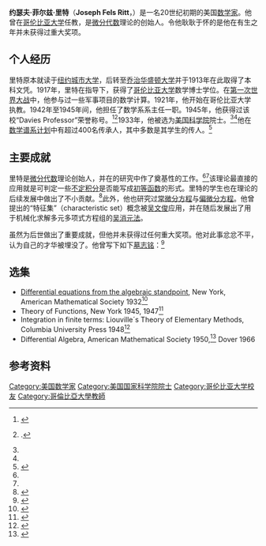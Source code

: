{{NoteTA
|G1 = Math
}}
{{Infobox scientist
| name              = 约瑟夫·里特(Joseph Ritt)
| image             = <!--(as myimage.jpg, no 'File:')-->
| image_size        = 
| alt               = 
| caption           = 
| birth_date        = {{Birth date|1893|08|23}}
| birth_place       = [[美国|美国]][[纽约|纽约]]
| death_date        = {{Death date and age|1951|01|05|1893|08|23}}
| death_place       = 美国纽约
| nationality       = [[美国|美国]]
| fields            = [[微分代数|微分代数]]
| workplaces        = [[哥伦比亚大学|哥伦比亚大学]]
| alma_mater        = 哥伦比亚大学
| doctoral_advisor  = {{link-en|爱德华·卡斯勒|Edward Kasner}}
| doctoral_students = 理查·科恩(Richard Cohn)<br>艾维·格斯特(Irving Gerst)<br>{{link-en|艾力斯·科尔钦|Ellis Kolchin}}<br>霍华德·列维(Howard Levi)<br>埃德加·洛奇(Edgar Lorch)
| known_for         = 里特定理(Ritt theorem)
| awards            = 
}}

'''约瑟夫·菲尔兹·里特'''（'''Joseph Fels Ritt'''，{{bd|1893年|8月23日|1951年|1月5日}}）是一名20世纪初期的美国[[数学家|数学家]]。他曾在[[哥伦比亚大学|哥伦比亚大学]]任教，是[[微分代数|微分代数]]理论的创始人。令他耿耿于怀的是他在有生之年并未获得过重大奖项。

== 个人经历 ==
里特原本就读于[[纽约城市大学|纽约城市大学]]，后转至[[乔治华盛顿大学|乔治华盛顿大学]]并于1913年在此取得了本科文凭。1917年，里特在{{link-en|爱德华·卡斯勒|Edward Kasner}}指导下，获得了[[哥伦比亚大学|哥伦比亚大学]]数学博士学位。在[[第一次世界大战|第一次世界大战]]中，他参与过一些军事项目的数学计算。1921年，他开始在哥伦比亚大学执教。1942年至1945年间，他担任了数学系系主任一职。1945年，他获得过该校“Davies Professor”荣誉称号。<ref name="mactutor">{{MacTutor Biography|id=Ritt}}</ref><ref name="nas">{{citation|first=Paul A.|last=Smith|authorlink=Paul A. Smith|title=Joseph Fels Ritt 1893–1951: A Biographical Memoir|publisher=[[美国国家科学院|美国国家科学院]]|year=1956|url=http://books.nap.edu/html/biomems/jritt.pdf}}.</ref>1933年，他被选为[[美国科学院|美国科学院]]院士。<ref name="mactutor"/><ref name="nas"/>他在[[数学谱系计划|数学谱系计划]]中有超过400名传承人，其中多数是其学生{{link-en|艾力斯·科尔钦|Ellis Kolchin}}的传人。<ref>{{MathGenealogy|id=37354}}</ref>

== 主要成就 ==
里特是[[微分代数|微分代数]]理论创始人，并在{{link-en|微分代数群|differential algebraic group}}的研究中作了奠基性的工作。<ref name="mactutor"/><ref name="nas"/>该理论最直接的应用就是可判定一些[[不定积分|不定积分]]是否能写成[[初等函数|初等函数]]的形式。里特的学生{{link-en|艾力斯·科尔钦|Ellis Kolchin}}也在理论的后续发展中做出了不小贡献。<ref>{{cite book|author=Kondratieva, M. V.|title=Differential and Difference Dimension Polynomials|url=http://books.google.com/books?id=mwu2JgtnbY0C&pg=PR7|year=1998|publisher=Springer Science & Business Media|isbn=978-0-7923-5484-0|page=vii (preface)}}</ref>此外，他也研究过[[常微分方程|常微分方程]]与[[偏微分方程|偏微分方程]]。他曾提出的“特征集”（characteristic set）概念被[[吴文俊|吴文俊]]应用，并在随后发展出了用于机械化求解多元多项式方程组的[[吴消元法|吴消元法]]。

虽然为后世做出了重要成就，但他并未获得过任何重大奖项。他对此事忿忿不平，认为自己的才华被埋没了。他曾写下如下[[墓志铭|墓志铭]]：<ref>{{cite book|author1=Peter L. Duren|author2=Richard Askey|author3=Uta C. Merzbach|coauthors=Harold M. Edwards|title=A Century of Mathematics in America, Part III|url=http://books.google.com/books?id=cy6juceOQ54C|year=1989|publisher=American Mathematical Society|isbn=978-0-8218-0136-9|pages=158}}</ref>

{{cquote|“J. F.里特就躺在您的脚下；<br>(Here at your feet J. F. Ritt lies;)

他从未得过[[博谢纪念奖|博谢奖]]。<br>(He never won the Bôcher prize.)”
 }}

== 选集 ==
* [https://archive.org/details/differentialequa033050mbp Differential equations from the algebraic standpoint], New York, American Mathematical Society 1932<ref>{{cite journal|author=Thomas, J. M.|title=Review: ''Differential Equations from the Algebraic Standpoint'' by J. F. Ritt|journal=Bull. Amer. Math. Soc.|year=1934|volume=40|issue=3|pages=197–200|url=http://www.ams.org/journals/bull/1934-40-03/S0002-9904-1934-05808-7/S0002-9904-1934-05808-7.pdf|doi=10.1090/s0002-9904-1934-05808-7}}</ref>
* Theory of Functions, New York 1945, 1947<ref>{{cite journal|author=Cohen, L. W.|title=Review: J. F. Ritt, ''Theory of functions''|journal=Bull. Amer. Math. Soc.|year=1950|volume=56|issue=2|pages=209–211|url=http://projecteuclid.org/euclid.bams/1183514566|doi=10.1090/s0002-9904-1950-09395-1}}</ref>
* Integration in finite terms: Liouville´s Theory of Elementary Methods, Columbia University Press 1948<ref>{{cite journal|author=Lorch, E. R.|title=Review: ''Integration in finite terms'' by J. F. Ritt|journal=Bull. Amer. Math. Soc.|year=1948|volume=54, Part 1|issue=11|pages=1090–1092|url=http://www.ams.org/journals/bull/1948-54-11/S0002-9904-1948-09105-4/S0002-9904-1948-09105-4.pdf}}</ref>
* Differential Algebra, American Mathematical Society 1950,<ref>{{cite journal|author=van der Waerden, B. L.|title=Review: ''Differential Algebra'' by J. F. Ritt|journal=Bull. Amer. Math. Soc.|year=1950|volume=56|issue=6|pages=521–523|url=http://www.ams.org/journals/bull/1950-56-06/S0002-9904-1950-09434-8/S0002-9904-1950-09434-8.pdf|doi=10.1090/s0002-9904-1950-09434-8}}</ref> Dover 1966

== 参考资料 ==
{{reflist}}

{{DEFAULTSORT:Ritt,Joseph}}
[[Category:美国数学家|Category:美国数学家]]
[[Category:美国国家科学院院士|Category:美国国家科学院院士]]
[[Category:哥伦比亚大学校友|Category:哥伦比亚大学校友]]
[[Category:哥倫比亞大學教師|Category:哥倫比亞大學教師]]